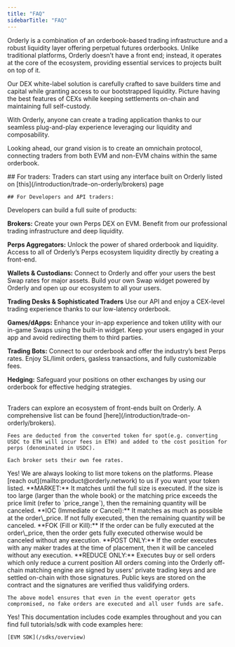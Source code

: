 ```yaml
---
title: "FAQ"
sidebarTitle: "FAQ"
---
```


<AccordionGroup>
  <Accordion title="What is Orderly?">
Orderly is a combination of an orderbook-based trading infrastructure and a robust liquidity layer offering perpetual futures orderbooks. Unlike traditional platforms, Orderly doesn’t have a front end; instead, it operates at the core of the ecosystem, providing essential services to projects built on top of it.

Our DEX white-label solution is carefully crafted to save builders time and capital while granting access to our bootstrapped liquidity. Picture having the best features of CEXs while keeping settlements on-chain and maintaining full self-custody.

With Orderly, anyone can create a trading application thanks to our seamless plug-and-play experience leveraging our liquidity and composability.

Looking ahead, our grand vision is to create an omnichain protocol, connecting traders from both EVM and non-EVM chains within the same orderbook.

  </Accordion>

  <Accordion title="How do I get started?">
  ## For traders:
    Traders can start using any interface built on Orderly listed on [this](/introduction/trade-on-orderly/brokers) page

    ## For Developers and API traders:

<CardGroup cols={2}>
  <Card title="EVM Quick Start" href="/build-on-omnichain/building-on-omnichain">
  </Card>
  <Card title="NEAR Quick Start" href="/build-on-near/building-on-near">
  </Card>
</CardGroup>
  </Accordion>

<Accordion title="What can I do on Orderly?">
  Developers can build a full suite of products:

**Brokers:** Create your own Perps DEX on EVM. Benefit from our professional trading infrastructure and deep liquidity.

**Perps Aggregators:** Unlock the power of shared orderbook and liquidity. Access to all of Orderly’s Perps ecosystem liquidity directly by creating a front-end.

**Wallets & Custodians:** Connect to Orderly and offer your users the best Swap rates for major assets. Build your own Swap widget powered by Orderly and open up our ecosystem to all your users.

**Trading Desks & Sophisticated Traders** Use our API and enjoy a CEX-level trading experience thanks to our low-latency orderbook.

**Games/dApps:** Enhance your in-app experience and token utility with our in-game Swaps using the built-in widget. Keep your users engaged in your app and avoid redirecting them to third parties.

**Trading Bots:** Connect to our orderbook and offer the industry’s best Perps rates. Enjoy SL/limit orders, gasless transactions, and fully customizable fees.

**Hedging:** Safeguard your positions on other exchanges by using our orderbook for effective hedging strategies.

<br />
Traders can explore an ecosystem of front-ends built on Orderly. A comprehensive list can be found [here](/introduction/trade-on-orderly/brokers).
</Accordion>
  
  <Accordion title="How are trading fees calculated/charged?">

    Fees are deducted from the converted token for spot(e.g. converting USDC to ETH will incur fees in ETH) and added to the cost position for perps (denominated in USDC).

    Each broker sets their own fee rates.

  </Accordion>

<Accordion title="Can I list my token on Orderly?">
  Yes! We are always looking to list more tokens on the platforms. Please [reach
  out](mailto:product@orderly.network) to us if you want your token listed.
</Accordion>

<Accordion title="What are the different order types?">
  **MARKET:** It matches until the full size is executed. If the size is too large (larger than the
  whole book) or the matching price exceeds the price limit (refer to `price_range`), then the
  remaining quantity will be canceled. **IOC (Immediate or Cancel):** It matches as much as possible
  at the order\_price. If not fully executed, then the remaining quantity will be canceled. **FOK
  (Fill or Kill):** If the order can be fully executed at the order\_price, then the order gets
  fully executed otherwise would be canceled without any execution. **POST ONLY:** If the order
  executes with any maker trades at the time of placement, then it will be canceled without any
  execution. **REDUCE ONLY:** Executes buy or sell orders which only reduce a current position
</Accordion>

  <Accordion title="How do you ensure no fake orders are settled on-chain?">
    All orders coming into the Orderly off-chain matching engine are signed by users' private trading keys and are settled on-chain with those signatures. Public keys are stored on the contract and the signatures are verified thus validifying orders.

    The above model ensures that even in the event operator gets compromised, no fake orders are executed and all user funds are safe.

  </Accordion>

  <Accordion title="Are there code examples or tutorials for how to build on Orderly?">
    Yes! This documentation includes code examples throughout and you can find full tutorials/sdk with code examples here:

    [EVM SDK](/sdks/overview)

  </Accordion>

</AccordionGroup>

